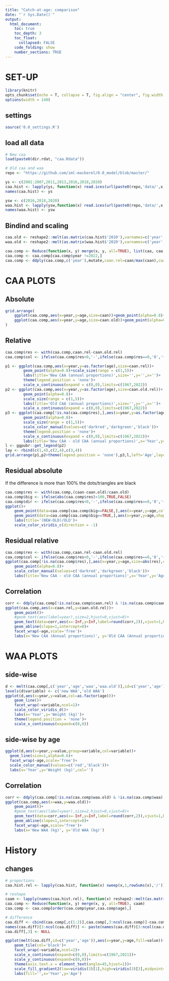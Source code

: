 ```yaml
---
title: "Catch-at-age: comparison"
date: "`r Sys.Date()`"
output:
  html_document:
    toc: true
    toc_depth: 3
    toc_float:
      collapsed: FALSE
    code_folding: show
    number_sections: TRUE
---
```


# SET-UP    
```r
library(knitr)
opts_chunk$set(echo = T, collapse = T, fig.align = "center", fig.width = 9, fig.height = 6)
options(width = 140)
```    

## settings

```r
source('0.0_settings.R')
```

## load all data

```r
# New caa
load(paste0(dir.rdat, "caa.Rdata"))

# Old caa and waa
repo <- "https://github.com/iml-mackerel/0.0_model/blob/master/"

ys <- c(2001:2007,2011,2013,2016,2018,2020)
caa.hist <- lapply(ys, function(x) read.ices(url(paste0(repo,'data/',x,'/cn.dat',"?raw=true"))))
names(caa.hist) <- ys 

ysw <- c(2016,2018,2020)
waa.hist <- lapply(ysw,function(x) read.ices(url(paste0(repo,'data/',x,'/cw.dat',"?raw=true"))))
names(waa.hist) <- ysw
```

## Bindind and scaling
```r
caa.old <- reshape2::melt(as.matrix(caa.hist$'2020'),varnames=c('year','age'),value.name='caan.old')
waa.old <- reshape2::melt(as.matrix(waa.hist$'2020'),varnames=c('year','age'),value.name='waa.old')

caa.comp <- Reduce(function(x, y) merge(x, y, all=TRUE), list(caa, caa.old, waa.old))
caa.comp <- caa.comp[caa.comp$year !=2022,]                                                      # remove the recent years
caa.comp <- ddply(caa.comp,c('year'),mutate,caan.rel=caan/max(caan),caan.old.rel=caan.old/max(caan.old))            # compare proportions instead of absolutes
```

# CAA PLOTS {.tabset}
 
## Absolute
```r
grid.arrange(
    ggplot(caa.comp,aes(x=year,y=age,size=caan))+geom_point(alpha=0.8)+ scale_size(range = c(1,8))+labs(title='NEW (absolute)',size='n'),
    ggplot(caa.comp,aes(x=year,y=age,size=caan.old))+geom_point(alpha=0.8)+ scale_size(range = c(1,8))+labs(title='OLD (absolute)',size='n')
)
```

## Relative
```r
caa.comp$res <- with(caa.comp,caan.rel-caan.old.rel)
caa.comp$col <- ifelse(caa.comp$res<0,'-',ifelse(caa.comp$res==0,'0','+'))

p1 <- ggplot(caa.comp,aes(x=year,y=as.factor(age),size=caan.rel))+
        geom_point(alpha=0.8)+scale_size(range = c(1,5))+
        labs(title='New CAA (annual proportions)',size='',y='',x='')+
        theme(legend.position = 'none')+
        scale_x_continuous(expand = c(0,0),limits=c(1967,2022))
p2 <- ggplot(caa.comp,aes(x=year,y=as.factor(age),size=caan.old.rel))+
        geom_point(alpha=0.8)+
        scale_size(range = c(1,5))+
        labs(title='Old CAA (annual proportions)',size='',y='',x='')+
        scale_x_continuous(expand = c(0,0),limits=c(1967,2022))
p3 <- ggplot(caa.comp[!is.na(caa.comp$res),],aes(x=year,y=as.factor(age),size=abs(res),col=col))+
        geom_point(alpha=0.8)+
        scale_size(range = c(1,5))+
        scale_color_manual(values=c('darkred','darkgreen','black'))+
        theme(legend.position = 'none')+
        scale_x_continuous(expand = c(0,0),limits=c(1967,2022))+
        labs(title='New CAA - old CAA (annual proportions)',x='Year',y='',size='abs(diff)',col='')
l <- ggpubr::get_legend(p2)
lay <- rbind(c(1,4),c(2,4),c(3,4))
grid.arrange(p1,p2+theme(legend.position = 'none'),p3,l,left='Age',layout_matrix=lay,widths=c(0.9,0.1), padding = unit(0.1, "line"))
```

## Residual absolute
If the difference is more than 100% the dots/triangles are black
```r
caa.comp$res <- with(caa.comp,(caan-caan.old)/caan.old)
caa.comp$big <- ifelse(abs(caa.comp$res)>100,TRUE,FALSE)
caa.comp$dir <- ifelse(caa.comp$res<0,'-',ifelse(caa.comp$res==0,'0','+'))
ggplot()+
    geom_point(data=caa.comp[caa.comp$big==FALSE,],aes(x=year,y=age,col=abs(res),shape=dir),size=4)+
    geom_point(data=caa.comp[caa.comp$big==TRUE,],aes(x=year,y=age,shape=dir),col='black',size=4)+
    labs(title='(NEW-OLD)/OLD')+
    scale_color_viridis_c(direction = -1)
```

## Residual relative
```r
caa.comp$res <- with(caa.comp,caan.rel-caan.old.rel)
caa.comp$col <- ifelse(caa.comp$res<0,'-',ifelse(caa.comp$res==0,'0','+'))
ggplot(caa.comp[!is.na(caa.comp$res),],aes(x=year,y=age,size=abs(res),col=col))+
    geom_point(alpha=0.8)+
    scale_color_manual(values=c('darkred','darkgreen','black'))+
    labs(title='New CAA - old CAA (annual proportions)',x='Year',y='Age',size='abs(diff)',col='')
```

## Correlation
```r
corr <- ddply(caa.comp[!is.na(caa.comp$caan.rel) & !is.na(caa.comp$caan.old.rel),],c('age'),summarise,corr=cor(caan.rel,caan.old.rel))
ggplot(caa.comp,aes(x=caan.rel,y=caan.old.rel))+
    geom_point()+
    #geom_text(aes(label=year),size=2,hjust=0,vjust=0)+
    geom_text(data=corr,aes(x=-Inf,y=Inf,label=round(corr,2)),vjust=1,hjust=-0.2,col='blue')+
    geom_abline(slope=1,intercept=0)+
    facet_wrap(~age,scale='free')+
    labs(x='New CAA (Annual proportions)', y='Old CAA (Annual proportions)')
```

# WAA PLOTS{.tabset}

## side-wise
```r
d <- melt(caa.comp[,c('year','age','waa','waa.old')],id=c('year','age'))
levels(d$variable) <- c('new WAA','old WAA')
ggplot(d,aes(x=year,y=value,col=as.factor(age)))+
    geom_line()+
    facet_wrap(~variable,ncol=1)+
    scale_color_viridis_d()+
    labs(x='Year',y='Weight (kg)')+
    theme(legend.position = 'none')+
    scale_x_continuous(expand=c(0,0))
```

## side-wise by age
```r
ggplot(d,aes(x=year,y=value,group=variable,col=variable))+
  geom_line(size=1,alpha=0.6)+
  facet_wrap(~age,scale='free')+
  scale_color_manual(values=c('red','black'))+
  labs(x='Year',y='Weight (kg)',col='')
```

## Correlation
```r
corr <- ddply(caa.comp[!is.na(caa.comp$waa.old) & !is.na(caa.comp$waa),],c('age'),summarise,corr=cor(waa,waa.old))
ggplot(caa.comp,aes(x=waa,y=waa.old))+
    geom_point()+
    #geom_text(aes(label=year),size=2,hjust=0,vjust=0)+
    geom_text(data=corr,aes(x=-Inf,y=Inf,label=round(corr,2)),vjust=1,hjust=-0.2,col='blue')+
    geom_abline(slope=1,intercept=0)+
    facet_wrap(~age,scale='free')+
    labs(x='New WAA (kg)', y='Old WAA (kg)')
```

# History {.tabset}
## changes
```r
# proportions
caa.hist.rel <- lapply(caa.hist, function(x) sweep(x,1,rowSums(x),'/'))

# reshape
caam <- lapply(names(caa.hist.rel), function(x) reshape2::melt(as.matrix(caa.hist.rel[[x]]),varnames=c('year','age'),value.name=x))
caa.comp <- Reduce(function(x, y) merge(x, y, all=TRUE), caam)
caa.comp <- caa.comp[order(caa.comp$year,caa.comp$age),]

# difference
caa.diff <- cbind(caa.comp[,c(1:2)],caa.comp[,3:ncol(caa.comp)]-caa.comp[,c(3,3:(ncol(caa.comp)-1))])
names(caa.diff)[3:ncol(caa.diff)] <- paste(names(caa.diff)[3:ncol(caa.diff)],c(names(caa.diff)[3],names(caa.diff)[3:(ncol(caa.diff)-1)]),sep=" - ")
caa.diff[,3] <- NULL

ggplot(melt(caa.diff,id=c('year','age')),aes(x=year,y=age,fill=value))+
    geom_tile(col='black')+
    facet_wrap(~variable,ncol=2)+
    scale_x_continuous(expand=c(0,0),limits=c(1967,2021))+
    scale_y_continuous(expand=c(0,0))+
    theme(axis.text.x = element_text(angle=45,hjust=1))+
    scale_fill_gradient2(low=viridis(3)[1],high=viridis(3)[3],midpoint=0,mid = viridis(3)[2],na.value = 'transparent')+
    labs(fill='',x='Year',y='Age')
```

